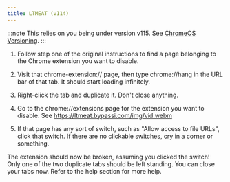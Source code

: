 ```yaml
---
title: LTMEAT (v114)
---
```



:::note
This relies on you being under version v115. See [ChromeOS Versioning](/kajigs/crosver).
:::


1. Follow step one of the original instructions to find a page belonging to the Chrome extension you want to disable.

2. Visit that chrome-extension:// page, then type chrome://hang in the URL bar of that tab. It should start loading infinitely.

3. Right-click the tab and duplicate it. Don't close anything.

4. Go to the chrome://extensions page for the extension you want to disable. See https://ltmeat.bypassi.com/img/vid.webm

5. If that page has any sort of switch, such as "Allow access to file URLs", click that switch. If there are no clickable switches, cry in a corner or something.

The extension should now be broken, assuming you clicked the switch! Only one of the two duplicate tabs should be left standing. You can close your tabs now. Refer to the help section for more help.

